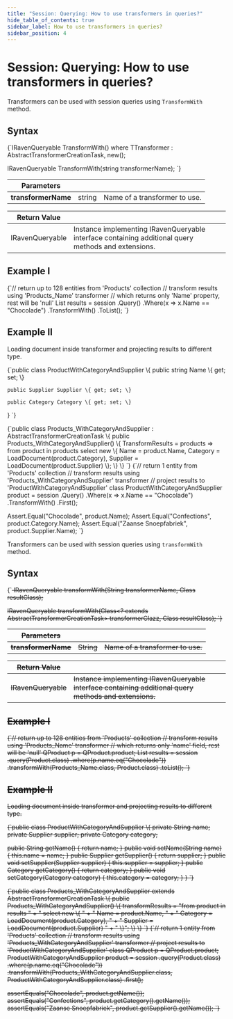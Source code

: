 ---
title: "Session: Querying: How to use transformers in queries?"
hide_table_of_contents: true
sidebar_label: How to use transformers in queries?
sidebar_position: 4
---




# Session: Querying: How to use transformers in queries?
<LanguageSwitcher supportedLanguages={supportedLanguages} />
<LanguageContent language="csharp">


Transformers can be used with session queries using `TransformWith` method.

## Syntax

<TabItem value="transformers_1" label="transformers_1">
<CodeBlock language="csharp">
{`IRavenQueryable<TResult> TransformWith<TTransformer, TResult>()
	where TTransformer : AbstractTransformerCreationTask, new();

IRavenQueryable<TResult> TransformWith<TResult>(string transformerName);
`}
</CodeBlock>
</TabItem>

| Parameters | | |
| ------------- | ------------- | ----- |
| **transformerName** | string | Name of a transformer to use. |

| Return Value | |
| ------------- | ----- |
| IRavenQueryable | Instance implementing IRavenQueryable interface containing additional query methods and extensions. |

## Example I

<TabItem value="transformers_2" label="transformers_2">
<CodeBlock language="csharp">
{`// return up to 128 entities from 'Products' collection
// transform results using 'Products_Name' transformer
// which returns only 'Name' property, rest will be 'null'
List<Product> results = session
	.Query<Product>()
	.Where(x => x.Name == "Chocolade")
	.TransformWith<Products_Name, Product>()
	.ToList();
`}
</CodeBlock>
</TabItem>

## Example II

Loading document inside transformer and projecting results to different type.

<TabItem value="transformers_5" label="transformers_5">
<CodeBlock language="csharp">
{`public class ProductWithCategoryAndSupplier
\{
	public string Name \{ get; set; \}

	public Supplier Supplier \{ get; set; \}

	public Category Category \{ get; set; \}
\}
`}
</CodeBlock>
</TabItem>

<TabItem value="transformers_4" label="transformers_4">
<CodeBlock language="csharp">
{`public class Products_WithCategoryAndSupplier : AbstractTransformerCreationTask<Product>
\{
	public Products_WithCategoryAndSupplier()
	\{
		TransformResults =
			products => from product in products 
						select new
						\{
							Name = product.Name,
							Category = LoadDocument<Category>(product.Category),
							Supplier = LoadDocument<Supplier>(product.Supplier)
						\};
	\}
\}
`}
</CodeBlock>
</TabItem>

<TabItem value="transformers_3" label="transformers_3">
<CodeBlock language="csharp">
{`// return 1 entity from 'Products' collection
// transform results using 'Products_WithCategoryAndSupplier' transformer
// project results to 'ProductWithCategoryAndSupplier' class
ProductWithCategoryAndSupplier product = session
	.Query<Product>()
	.Where(x => x.Name == "Chocolade")
	.TransformWith<Products_WithCategoryAndSupplier, ProductWithCategoryAndSupplier>()
	.First();

Assert.Equal("Chocolade", product.Name);
Assert.Equal("Confections", product.Category.Name);
Assert.Equal("Zaanse Snoepfabriek", product.Supplier.Name);
`}
</CodeBlock>
</TabItem>


</LanguageContent>
<LanguageContent language="java">


Transformers can be used with session queries using `transformWith` method.

## Syntax

<TabItem value="transformers_1" label="transformers_1">
<CodeBlock language="java">
{`<S> IRavenQueryable<S> transformWith(String transformerName, Class<S> resultClass);

<S> IRavenQueryable<S> transformWith(Class<? extends AbstractTransformerCreationTask> transformerClazz, Class<S> resultClass);
`}
</CodeBlock>
</TabItem>

| Parameters | | |
| ------------- | ------------- | ----- |
| **transformerName** | String | Name of a transformer to use. |

| Return Value | |
| ------------- | ----- |
| IRavenQueryable | Instance implementing IRavenQueryable interface containing additional query methods and extensions. |

## Example I

<TabItem value="transformers_2" label="transformers_2">
<CodeBlock language="java">
{`// return up to 128 entities from 'Products' collection
// transform results using 'Products_Name' transformer
// which returns only 'name' field, rest will be 'null'
QProduct p = QProduct.product;
List<Product> results = session
  .query(Product.class)
  .where(p.name.eq("Chocolade"))
  .transformWith(Products_Name.class, Product.class)
  .toList();
`}
</CodeBlock>
</TabItem>

## Example II

Loading document inside transformer and projecting results to different type.

<TabItem value="transformers_5" label="transformers_5">
<CodeBlock language="java">
{`public class ProductWithCategoryAndSupplier \{
  private String name;
  private Supplier supplier;
  private Category category;

  public String getName() \{
    return name;
  \}
  public void setName(String name) \{
    this.name = name;
  \}
  public Supplier getSupplier() \{
    return supplier;
  \}
  public void setSupplier(Supplier supplier) \{
    this.supplier = supplier;
  \}
  public Category getCategory() \{
    return category;
  \}
  public void setCategory(Category category) \{
    this.category = category;
  \}
\}
`}
</CodeBlock>
</TabItem>

<TabItem value="transformers_4" label="transformers_4">
<CodeBlock language="java">
{`public class Products_WithCategoryAndSupplier extends AbstractTransformerCreationTask \{
  public Products_WithCategoryAndSupplier() \{
    transformResults = "from product in results               " +
             " select new \{                                   " +
             "     Name = product.Name,                       " +
             "     Category = LoadDocument(product.Category), " +
             "     Supplier = LoadDocument(product.Supplier)  " +
             " \}";
  \}
\}
`}
</CodeBlock>
</TabItem>

<TabItem value="transformers_3" label="transformers_3">
<CodeBlock language="java">
{`// return 1 entity from 'Products' collection
// transform results using 'Products_WithCategoryAndSupplier' transformer
// project results to 'ProductWithCategoryAndSupplier' class
QProduct p = QProduct.product;
ProductWithCategoryAndSupplier product = session
  .query(Product.class)
  .where(p.name.eq("Chocolade"))
  .transformWith(Products_WithCategoryAndSupplier.class, ProductWithCategoryAndSupplier.class)
  .first();

assertEquals("Chocolade", product.getName());
assertEquals("Confections", product.getCategory().getName());
assertEquals("Zaanse Snoepfabriek", product.getSupplier().getName());
`}
</CodeBlock>
</TabItem>


</LanguageContent>

<!---
- [What are transformers?](../../../transformers/what-are-transformers)

-->